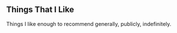 
## Things That I Like
Things I like enough to recommend generally, publicly, indefinitely.

<Teaser 
  posts={props.things} 
  linkTo="/things" 
  linkText="All things" 
  postsPerRow="4"
/>